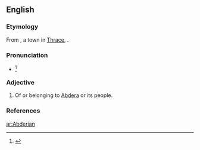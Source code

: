 ==English==

===Etymology===
From {{term|Abdera}}, a town in [[Thrace]], {{suffix||ian}}.

===Pronunciation===
* {{a|US}} {{IPA|/æb.ˈdɪɹ.i.ən/}}<ref>{{reference-book | last =| first = | authorlink =  | coauthors =  | editor =Gove, Philip Babcock    | others =  | title = Webster's Third International Dictionary of the English Language Unabridged | origdate =  | origyear = 1909 | origmonth =  | url =  | format =  | accessdate =  | accessyear =  | accessmonth =  | edition =  | date =  | year =1976  | month =  | publisher =G. & C. Merriam Co.  | location = Springfield, MA | language =  | id =  | doi = | isbn =0-87779-101-5 | lccn = | ol = | pages =2| chapter =  | chapterurl =  | quote =}}</ref>

===Adjective===
{{en-adj|-}}

# Of or belonging to [[Abdera]] or its people.

===References===
<references/>

[[ar:Abderian]]